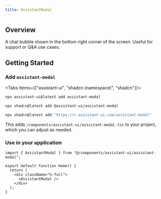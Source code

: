 ```yaml
---
title: AssistantModal
---
```



## Overview

A chat bubble shown in the bottom right corner of the screen. Useful for support or Q&A use cases.

<AssistantModalSample />


## Getting Started

<Steps>
  <Step>

### Add `assistant-modal`

<Tabs items={["assistant-ui", "shadcn (namespace)", "shadcn"]}>
  <Tab>

```sh
npx assistant-ui@latest add assistant-modal
```

  </Tab>
  <Tab>

```sh
npx shadcn@latest add @assistant-ui/assistant-modal
```

  </Tab>
  <Tab>

```sh
npx shadcn@latest add "https://r.assistant-ui.com/assistant-modal"
```

  </Tab>
</Tabs>

This adds `/components/assistant-ui/assistant-modal.tsx` to your project, which you can adjust as needed.

  </Step>
  <Step>

### Use in your application

```tsx title="/app/page.tsx" {1,6}
import { AssistantModal } from "@/components/assistant-ui/assistant-modal";

export default function Home() {
  return (
    <div className="h-full">
      <AssistantModal />
    </div>
  );
}
```

  </Step>
</Steps>
